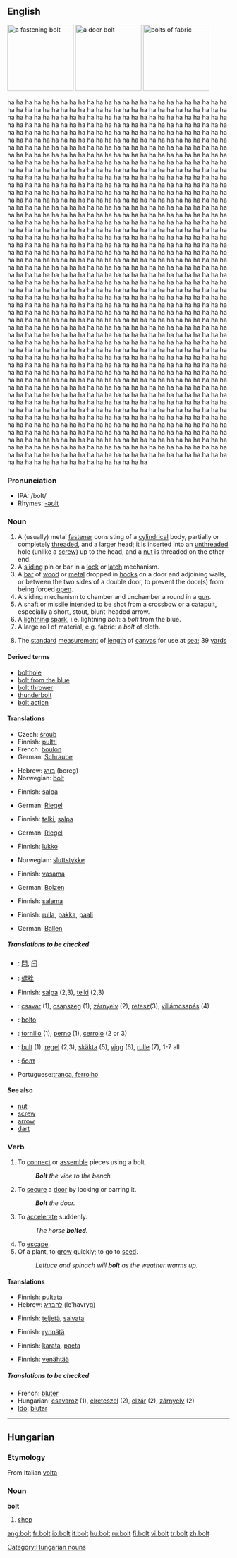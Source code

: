 {{wikipedia}}
==English==
[[Image:Bolt-with-nut.jpg|thumb|right|150px|a fastening bolt]]
[[Image:Bolt_lock.jpg|thumb|right|150px|a door bolt]]
[[Image:Stoffballen2_fcm.jpg|thumb|right|150px|bolts of fabric]]
<!-- overlaps trans. table [[Image:Lightning3.jpg|thumb|right|150px|bolts of lightning]]-->

ha ha ha ha ha ha ha ha ha ha ha ha ha ha ha ha ha ha ha ha ha ha ha ha ha ha ha ha ha ha ha ha ha ha ha ha ha ha ha ha ha ha ha ha ha ha ha ha ha ha ha ha ha ha ha ha ha ha ha ha ha ha ha ha ha ha ha ha ha ha ha ha ha ha ha ha ha ha ha ha ha ha ha ha ha ha ha ha ha ha ha ha ha ha ha ha ha ha ha ha ha ha ha ha ha ha ha ha ha ha ha ha ha ha ha ha ha ha ha ha ha ha ha ha ha ha ha ha ha ha ha ha ha ha ha ha ha ha ha ha ha ha ha ha ha ha ha ha ha ha ha ha ha ha ha ha ha ha ha ha ha ha ha ha ha ha ha ha ha ha ha ha ha ha ha ha ha ha ha ha ha ha ha ha ha ha ha ha ha ha ha ha ha ha ha ha ha ha ha ha ha ha ha ha ha ha ha ha ha ha ha ha ha ha ha ha ha ha ha ha ha ha ha ha ha ha ha ha ha ha ha ha ha ha ha ha ha ha ha ha ha ha ha ha ha ha ha ha ha ha ha ha ha ha ha ha ha ha ha ha ha ha ha ha ha ha ha ha ha ha ha ha ha ha ha ha ha ha ha ha ha ha ha ha ha ha ha ha ha ha ha ha ha ha ha ha ha ha ha ha ha ha ha ha ha ha ha ha ha ha ha ha ha ha ha ha ha ha ha ha ha ha ha ha ha ha ha ha ha ha ha ha ha ha ha ha ha ha ha ha ha ha ha ha ha ha ha ha ha ha ha ha ha ha ha ha ha ha ha ha ha ha ha ha ha ha ha ha ha ha ha ha ha ha ha ha ha ha ha ha ha ha ha ha ha ha ha ha ha ha ha ha ha ha ha ha ha ha ha ha ha ha ha ha ha ha ha ha ha ha ha ha ha ha ha ha ha ha ha ha ha ha ha ha ha ha ha ha ha ha ha ha ha ha ha ha ha ha ha ha ha ha ha ha ha ha ha ha ha ha ha ha ha ha ha ha ha ha ha ha ha ha ha ha ha ha ha ha ha ha ha ha ha ha ha ha ha ha ha ha ha ha ha ha ha ha ha ha ha ha ha ha ha ha ha ha ha ha ha ha ha ha ha ha ha ha ha ha ha ha ha ha ha ha ha ha ha ha ha ha ha ha ha ha ha ha ha ha ha ha ha ha ha ha ha ha ha ha ha ha ha ha ha ha ha ha ha ha ha ha ha ha ha ha ha ha ha ha ha ha ha ha ha ha ha ha ha ha ha ha ha ha ha ha ha ha ha ha ha ha ha ha ha ha ha ha ha ha ha ha ha ha ha ha ha ha ha ha ha ha ha ha ha ha ha ha ha ha ha ha ha ha ha ha ha ha ha ha ha ha ha ha ha ha ha ha ha ha ha ha ha ha ha ha ha ha ha ha ha ha ha ha ha ha ha ha ha ha ha ha ha ha ha ha ha ha ha ha ha ha ha ha ha ha ha ha ha ha ha ha ha ha ha ha ha ha ha ha ha ha ha ha ha ha ha ha ha ha ha ha ha ha ha ha ha ha ha ha ha ha ha ha ha ha ha ha ha ha ha ha ha ha ha ha ha ha ha ha ha ha ha ha ha ha ha ha ha ha ha ha ha ha ha ha ha ha ha ha ha ha ha ha ha ha ha ha ha ha ha ha ha ha ha ha ha ha ha ha ha ha ha ha ha ha ha ha ha ha ha ha ha ha ha ha ha ha ha ha ha ha ha ha ha ha ha ha ha ha ha ha ha ha ha ha ha ha ha ha ha ha ha ha ha ha ha ha ha ha ha ha ha ha ha ha ha ha ha ha ha ha ha ha ha ha ha ha ha ha ha ha ha ha ha ha ha ha ha ha ha ha ha ha ha ha ha ha ha ha ha ha ha ha ha ha ha ha ha ha ha ha ha ha ha ha ha ha ha ha ha ha ha ha ha ha ha ha ha ha ha ha ha ha ha ha ha ha ha ha ha ha ha ha ha ha ha ha ha ha ha ha ha ha ha ha ha ha ha ha ha ha ha ha ha ha ha ha ha ha ha ha ha ha ha ha ha ha ha ha ha ha ha ha ha ha ha ha ha ha ha ha ha ha ha ha ha ha ha ha ha ha ha ha ha ha ha ha ha ha ha ha ha ha ha ha ha ha ha ha ha ha ha ha ha ha ha ha ha ha ha ha ha ha ha ha ha ha ha ha ha ha ha ha ha ha ha ha ha ha ha ha ha ha ha ha ha ha ha ha ha ha ha ha ha ha ha ha ha ha ha ha ha ha ha ha ha ha ha ha ha ha ha ha ha ha ha ha ha ha ha ha ha ha ha ha ha ha ha ha ha ha ha ha ha ha ha ha ha ha ha ha ha ha ha ha ha ha ha ha ha ha ha ha ha ha ha ha ha ha ha ha ha ha ha ha ha ha ha ha ha ha ha ha ha ha ha ha ha ha ha ha ha ha ha ha ha ha ha ha ha ha ha ha ha ha ha ha ha ha ha ha ha ha ha ha ha ha ha ha ha ha ha ha ha ha ha ha ha ha ha ha ha ha ha ha ha ha ha ha ha ha ha ha ha ha ha ha ha ha ha ha ha ha ha ha ha ha ha ha ha ha ha ha ha ha ha ha ha ha ha ha ha ha ha ha ha ha ha ha ha ha ha ha ha ha ha ha ha ha ha ha ha ha ha ha ha ha ha ha ha ha ha ha ha ha ha ha

===Pronunciation===
*IPA: /bolt/ {{audio|en-us-bolt.ogg|Audio (US)}}
*Rhymes: [[Rhymes:English:-əʊlt|-əʊlt]]

===Noun===
{{en-noun}}

# A (usually) metal [[fastener]] consisting of a [[cylindrical]] body, partially or completely [[threaded]], and a larger head; it is inserted into an [[unthreaded]] hole (unlike a [[screw]]) up to the head, and a [[nut]] is threaded on the other end.
# A [[slide|sliding]] pin or bar in a [[lock]] or [[latch]] mechanism.
# A [[bar]] of [[wood]] or [[metal]] dropped in [[hook]]s on a door and adjoining walls, or between the two sides of a double door, to prevent the door(s) from being forced [[open]].
# A sliding mechanism to chamber and unchamber a round in a [[gun]].
# A shaft or missile intended to be shot from a crossbow or a catapult, especially a short, stout, blunt-headed arrow.
# A [[lightning]] [[spark]], i.e. lightning ''bolt'': a ''bolt'' from the blue.
# A large roll of material, e.g. fabric: a ''bolt'' of cloth.
# {{nautical}} The [[standard]] [[measurement]] of [[length]] of [[canvas]] for use at [[sea]]; 39 [[yard]]s

====Derived terms====
*[[bolthole]]
*[[bolt from the blue]]
*[[bolt thrower]]
*[[thunderbolt]]
*[[bolt action]]

====Translations====
{{trans-top|metal fastener}}
*Czech: [[šroub]] {{m}}
*Finnish: [[pultti]]
*French: [[boulon]] {{m}}
*German: [[Schraube]] {{f}}
{{trans-mid}}
*Hebrew: [[בורג]] (boreg) {{m}}
*Norwegian: [[bolt]] {{m}}
{{trans-bottom}}

{{trans-top|sliding pin or bar in a lock}}
*Finnish: [[salpa]]
{{trans-mid}}
*German: [[Riegel]] {{m}}
{{trans-bottom}}

{{trans-top|bar to prevent a door from being forced open}}
*Finnish: [[telki]], [[salpa]]
{{trans-mid}}
*German: [[Riegel]] {{m}}
{{trans-bottom}}

{{trans-top|sliding mechanism to chamber and unchamber a round in a gun}}
*Finnish: [[lukko]]
{{trans-mid}}
*Norwegian: [[sluttstykke]] {{n}}
{{trans-bottom}}

{{trans-top|short, stout, blunt-headed arrow}}
*Finnish: [[vasama]]
{{trans-mid}}
*German: [[Bolzen]] {{m}}
{{trans-bottom}}

{{trans-top|lightning spark}}
*Finnish: [[salama]]
{{trans-mid}}
{{trans-bottom}}

{{trans-top|large roll of material}}
*Finnish: [[rulla]], [[pakka]], [[paali]]
{{trans-mid}}
*German: [[Ballen]] {{m}}
{{trans-bottom}}

{{trans-top|standard measure of length of canvas}}
{{trans-mid}}
{{trans-bottom}}

=====Translations to be checked=====
{{checktrans}}
{{trans-top|Translations to be categorized}}
*{{ttbc|CJKV Characters}}: [[閂]], [[闩]]
*{{ttbc|Chinese}}: [[螺栓]]
*Finnish: [[salpa]] (2,3), [[telki]] (2,3)
*{{ttbc|Hungarian}}: [[csavar]] (1), [[csapszeg]] (1), [[zárnyelv]] (2), [[retesz]](3), [[villámcsapás]] (4)
{{trans-mid}}
*{{ttbc|Ido}}: [[bolto]]
*{{ttbc|Spanish}}: [[tornillo]] {{m}} (1), [[perno]] {{m}} (1), [[cerrojo]] {{m}} (2 or 3)
*{{ttbc|Swedish}}: [[bult]] (1), [[regel]] (2,3), [[skäkta]] (5), [[vigg]] (6), [[rulle]] (7), 1-7 all {{c}}
*{{ttbc|Ukrainian}}: [[болт]]
*Portuguese:[[tranca, ferrolho]]
{{trans-bottom}}

====See also====
*[[nut]]
*[[screw]]
* [[arrow]]
* [[dart]]

===Verb===
{{en-verb}}

# To [[connect]] or [[assemble]] pieces using a bolt.
#:'''''Bolt''' the vice to the bench.''
# To [[secure]] a [[door]] by locking or barring it.
#:'' '''Bolt''' the door.''
# To [[accelerate]] suddenly.
#:''The horse '''bolted'''.''
# To [[escape]].
# Of a plant, to [[grow]] quickly; to go to [[seed]].
#:''Lettuce and spinach will '''bolt''' as the weather warms up.''

====Translations====
{{trans-top|to connect pieces using a bolt}}
*Finnish: [[pultata]]
*Hebrew: [[להבריג]] (le'havryg)
{{trans-bottom}}

{{trans-top|to secure a door}}
*Finnish: [[teljetä]], [[salvata]]
{{trans-bottom}}

{{trans-top|to accelerate suddenly}}
*Finnish: [[rynnätä]]
{{trans-bottom}}

{{trans-top|to escape}}
*Finnish: [[karata]], [[paeta]]
{{trans-bottom}}

{{trans-top|of a plant, to grow quickly}}
*Finnish: [[venähtää]]
{{trans-bottom}}

=====Translations to be checked=====
{{trans-top}}
* French: [[bluter]]
*Hungarian: [[csavaroz]] (1), [[elreteszel]] (2), [[elzár]] (2), [[zárnyelv]] (2)
*[[Ido]]: [[blutar]]
{{trans-bottom}}

----

==Hungarian==

===Etymology===
From Italian [[volta]]

===Noun===
'''bolt'''

# [[shop]]

[[Category:Hungarian nouns]]

[[ang:bolt]]
[[fr:bolt]]
[[io:bolt]]
[[it:bolt]]
[[hu:bolt]]
[[ru:bolt]]
[[fi:bolt]]
[[vi:bolt]]
[[tr:bolt]]
[[zh:bolt]]